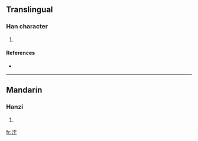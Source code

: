 ==Translingual==

===Han character===
{{Han char|rn=85|rad=水|as=05|sn=8|four=|canj=水人尸 (EOS)}}

# {{defn|Han|sort=水05}}

====References====
* {{Han ref|kx=0616.020|dkj=17281|dj=1009.160|hdz=31587.080|uh=6CCE|ud=27854}}

----

==Mandarin==

===Hanzi===
{{cmn-hanzi|pin=[[zhuó]] ([[zhuo2]])|wg=cho<sup>2</sup>}}

# {{defn|Mandarin|sort=水05}}

[[fr:泎]]